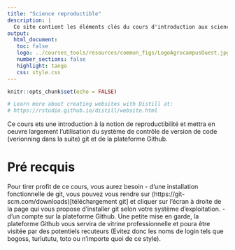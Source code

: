 ```yaml
---
title: "Science reproductible"
description: |
  Ce site contient les éléments clés du cours d'introduction aux sciences reproductibles (3H) dispensés dans le cadre de la spécialité ingénieur en science des données ainsi que quelques références pour aller plus loin.
output: 
  html_document:
   toc: false
   logo: ../courses_tools/resources/common_figs/LogoAgrocampusOuest.jpg
   number_sections: false
   highlight: tango
   css: style.css
--- 
```


```r
knitr::opts_chunk$set(echo = FALSE)

# Learn more about creating websites with Distill at:
# https://rstudio.github.io/distill/website.html

```

Ce cours ets une introduction à la notion de reproductibilité et mettra en oeuvre largement l'utilisation du système de contrôle de version de code (verionning dans la suite)  git et de la plateforme Github.

# Pré  recquis

Pour tirer profit de ce cours, vous aurez besoin 
   - d'une installation fonctionnelle de git, vous pouvez vous rendre sur  (https://git-scm.com/downloads)[téléchargement git] et cliquer sur l'écran à droite de la page qui vous propose d'installer git selon votre système d'exploitation.
   - d'un compte sur la plateforme Github. Une petite mise en garde, la plateforme Github vous servira de vitrine professionnelle et poura être visitée par des potentiels recuteurs  (Evitez donc les noms de login tels que  bogoss, turlututu, toto ou n'importe quoi de ce style).

